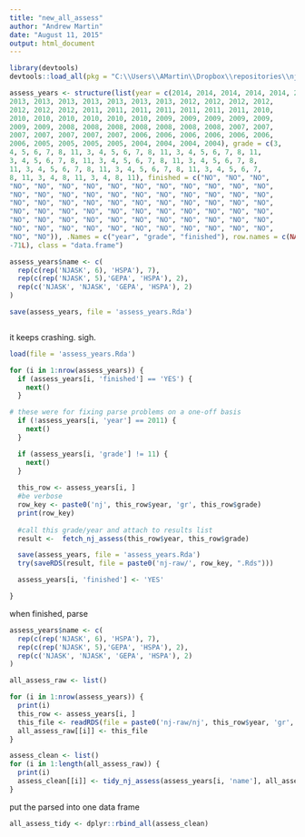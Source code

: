 ```yaml
---
title: "new_all_assess"
author: "Andrew Martin"
date: "August 11, 2015"
output: html_document
---
```


```r
library(devtools)
devtools::load_all(pkg = "C:\\Users\\AMartin\\Dropbox\\repositories\\njschooldata")
```

```r

assess_years <- structure(list(year = c(2014, 2014, 2014, 2014, 2014, 2014, 2014, 
2013, 2013, 2013, 2013, 2013, 2013, 2013, 2012, 2012, 2012, 2012, 
2012, 2012, 2012, 2011, 2011, 2011, 2011, 2011, 2011, 2011, 2010, 
2010, 2010, 2010, 2010, 2010, 2010, 2009, 2009, 2009, 2009, 2009, 
2009, 2009, 2008, 2008, 2008, 2008, 2008, 2008, 2008, 2007, 2007, 
2007, 2007, 2007, 2007, 2007, 2006, 2006, 2006, 2006, 2006, 2006, 
2006, 2005, 2005, 2005, 2005, 2004, 2004, 2004, 2004), grade = c(3, 
4, 5, 6, 7, 8, 11, 3, 4, 5, 6, 7, 8, 11, 3, 4, 5, 6, 7, 8, 11, 
3, 4, 5, 6, 7, 8, 11, 3, 4, 5, 6, 7, 8, 11, 3, 4, 5, 6, 7, 8, 
11, 3, 4, 5, 6, 7, 8, 11, 3, 4, 5, 6, 7, 8, 11, 3, 4, 5, 6, 7, 
8, 11, 3, 4, 8, 11, 3, 4, 8, 11), finished = c("NO", "NO", "NO", 
"NO", "NO", "NO", "NO", "NO", "NO", "NO", "NO", "NO", "NO", "NO", 
"NO", "NO", "NO", "NO", "NO", "NO", "NO", "NO", "NO", "NO", "NO", 
"NO", "NO", "NO", "NO", "NO", "NO", "NO", "NO", "NO", "NO", "NO", 
"NO", "NO", "NO", "NO", "NO", "NO", "NO", "NO", "NO", "NO", "NO", 
"NO", "NO", "NO", "NO", "NO", "NO", "NO", "NO", "NO", "NO", "NO", 
"NO", "NO", "NO", "NO", "NO", "NO", "NO", "NO", "NO", "NO", "NO", 
"NO", "NO")), .Names = c("year", "grade", "finished"), row.names = c(NA, 
-71L), class = "data.frame")

assess_years$name <- c(
  rep(c(rep('NJASK', 6), 'HSPA'), 7), 
  rep(c(rep('NJASK', 5),'GEPA', 'HSPA'), 2), 
  rep(c('NJASK', 'NJASK', 'GEPA', 'HSPA'), 2)
)

save(assess_years, file = 'assess_years.Rda')



```

it keeps crashing.  sigh.
```r

load(file = 'assess_years.Rda')

for (i in 1:nrow(assess_years)) {
  if (assess_years[i, 'finished'] == 'YES') {
    next()
  }

# these were for fixing parse problems on a one-off basis  
  if (!assess_years[i, 'year'] == 2011) {
    next()
  }

  if (assess_years[i, 'grade'] != 11) {
    next()
  }
  
  this_row <- assess_years[i, ]
  #be verbose
  row_key <- paste0('nj', this_row$year, 'gr', this_row$grade)
  print(row_key)
  
  #call this grade/year and attach to results list
  result <-  fetch_nj_assess(this_row$year, this_row$grade)

  save(assess_years, file = 'assess_years.Rda')
  try(saveRDS(result, file = paste0('nj-raw/', row_key, ".Rds")))

  assess_years[i, 'finished'] <- 'YES'

}

```

when finished, parse

```r

assess_years$name <- c(
  rep(c(rep('NJASK', 6), 'HSPA'), 7), 
  rep(c(rep('NJASK', 5),'GEPA', 'HSPA'), 2), 
  rep(c('NJASK', 'NJASK', 'GEPA', 'HSPA'), 2)
)

all_assess_raw <- list()

for (i in 1:nrow(assess_years)) {
  print(i)
  this_row <- assess_years[i, ]
  this_file <- readRDS(file = paste0('nj-raw/nj', this_row$year, 'gr', this_row$grade, '.Rds'))
  all_assess_raw[[i]] <- this_file
}

assess_clean <- list()
for (i in 1:length(all_assess_raw)) {
  print(i)
  assess_clean[[i]] <- tidy_nj_assess(assess_years[i, 'name'], all_assess_raw[[i]])
}
```

put the parsed into one data frame

```r

all_assess_tidy <- dplyr::rbind_all(assess_clean)

```

